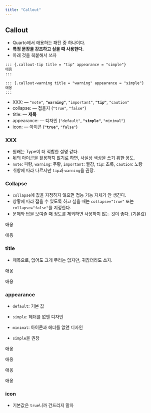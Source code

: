 ```yaml
---
title: "Callout"
---
```


## Callout

- Quarto에서 애용하는 패턴 중 하나이다. 
- **특정 문장을 강조하고 싶을 때 사용한다.**
- 아래 것을 복붙해서 쓰자

``` markdown
::: {.callout-tip title = "tip" appearance = "simple"}            
애옹
:::

::: {.callout-warning title = "warning" appearance = "simple"}            
애옹
:::
```

- XXX:                       --- `"note"`, **`"warning"`**, `"important"`, **`"tip"`**, `"caution"`
- collapse:                  --- 접을지 (`"true"`, `"false"`)
- title:                     --- **제목**
- appearance:                --- 디자인 (`"default"`, **`"simple"`**, `"minimal"`)
- icon:                      --- 아이콘 (**`"true"`**, `"false"`)

### XXX

- 원래는 Type이 더 적합한 설명 같다. 
- 뒤의 아이콘을 활용하지 않기로 하면, 사실상 색상을 쓰기 위한 용도.
- `note`: 파랑, `warning`: 주황, `important`: 빨강, `tip`: 초록, `caution`: 노랑
- 취향에 따라 다르지만 `tip`과 `warning`을 권장.

### Collapse

- `collapse`에 값을 지정하지 않으면 접능 기능 자체가 안 생긴다. 
- 상황에 따라 접을 수 있도록 하고 싶을 때는 `collapse="true"` 또는 `collapse="false"`를 지정한다.
- 문제와 답을 보여줄 때 정도를 제외하면 사용하지 않는 것이 좋다. (기본값)

::: {.callout-tip title="collapse false" collapse="false"}
애옹
:::

::: {.callout-tip title="collapse NONE"}
애옹
:::


### title

- 제목으로, 없어도 크게 무리는 없지만, 귀찮더라도 쓰자.

::: {.callout-warning title="제목" appearance="simple"}
애옹
:::

::: {.callout-warning appearance="simple"}
애옹
:::

### appearance

- `default`: 기본 값
- `simple`: 헤더를 없엔 디자인
- `minimal`: 아이콘과 헤더를 없앤 디자인

- `simple`을 권장

::: {.callout-tip title="default" appearance="default"}
애옹
:::

::: {.callout-tip title="default & icon = false" appearance="default" icon="false"}
애옹 
:::

::: {.callout-tip title="simple" appearance="simple"}
애옹
:::

::: {.callout-tip title="minimal" appearance="minimal"}
애옹
:::

### icon

- 기본값은 `true`니까 건드리지 말자
